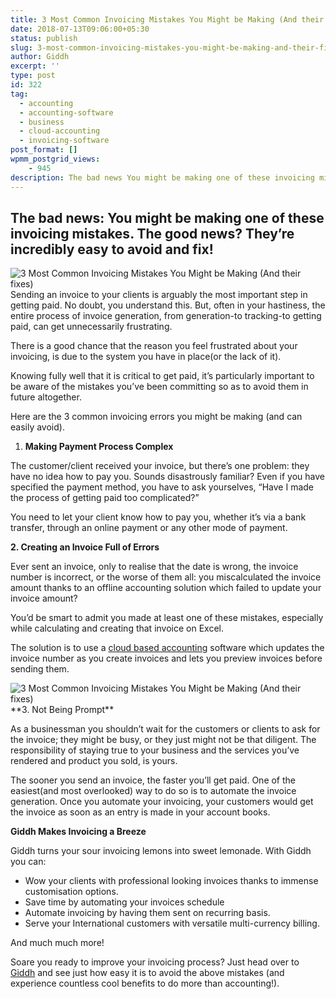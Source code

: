 ```yaml
---
title: 3 Most Common Invoicing Mistakes You Might be Making (And their fixes)
date: 2018-07-13T09:06:00+05:30
status: publish
slug: 3-most-common-invoicing-mistakes-you-might-be-making-and-their-fixes
author: Giddh
excerpt: ''
type: post
id: 322
tag:
  - accounting
  - accounting-software
  - business
  - cloud-accounting
  - invoicing-software
post_format: []
wpmm_postgrid_views:
    - 945
description: The bad news You might be making one of these invoicing mistakes. The good news? They’re incredibly easy to avoid and fix! Sending an invoice to your clients is arguably the most
---
```

The bad news: You might be making one of these invoicing mistakes. The good news? They’re incredibly easy to avoid and fix!
---------------------------------------------------------------------------------------------------------------------------

<img class="aligncenter size-large" src = "https://miro.medium.com/max/312/1*g7ewEunDeVtkcA2Ijp0KAQ.jpeg" alt="3 Most Common Invoicing Mistakes You Might be Making (And their fixes)" />
Sending an invoice to your clients is arguably the most important step in getting paid. No doubt, you understand this. But, often in your hastiness, the entire process of invoice generation, from generation-to tracking-to getting paid, can get unnecessarily frustrating.

There is a good chance that the reason you feel frustrated about your invoicing, is due to the system you have in place(or the lack of it).

Knowing fully well that it is critical to get paid, it’s particularly important to be aware of the mistakes you’ve been committing so as to avoid them in future altogether.

Here are the 3 common invoicing errors you might be making (and can easily avoid).

1. **Making Payment Process Complex**

The customer/client received your invoice, but there’s one problem: they have no idea how to pay you. Sounds disastrously familiar? Even if you have specified the payment method, you have to ask yourselves, “Have I made the process of getting paid too complicated?”

You need to let your client know how to pay you, whether it’s via a bank transfer, through an online payment or any other mode of payment.

**2. Creating an Invoice Full of Errors**

Ever sent an invoice, only to realise that the date is wrong, the invoice number is incorrect, or the worse of them all: you miscalculated the invoice amount thanks to an offline accounting solution which failed to update your invoice amount?

You’d be smart to admit you made at least one of these mistakes, especially while calculating and creating that invoice on Excel.

The solution is to use a [cloud based accounting](https://giddh.com) software which updates the invoice number as you create invoices and lets you preview invoices before sending them.

<img src = "../../uploads/2019/11/1_vswgczL-hJRudEv_0uVppw.jpeg" alt="3 Most Common Invoicing Mistakes You Might be Making (And their fixes)" /> 
**3. Not Being Prompt**

As a businessman you shouldn’t wait for the customers or clients to ask for the invoice; they might be busy, or they just might not be that diligent. The responsibility of staying true to your business and the services you’ve rendered and product you sold, is yours.

The sooner you send an invoice, the faster you’ll get paid. One of the easiest(and most overlooked) way to do so is to automate the invoice generation. Once you automate your invoicing, your customers would get the invoice as soon as an entry is made in your account books.

**Giddh Makes Invoicing a Breeze**

Giddh turns your sour invoicing lemons into sweet lemonade. With Giddh you can:

- Wow your clients with professional looking invoices thanks to immense customisation options.
- Save time by automating your invoices schedule
- Automate invoicing by having them sent on recurring basis.
- Serve your International customers with versatile multi-currency billing.

And much much more!

Soare you ready to improve your invoicing process? Just head over to [Giddh](https://giddh.com) and see just how easy it is to avoid the above mistakes (and experience countless cool benefits to do more than accounting!).